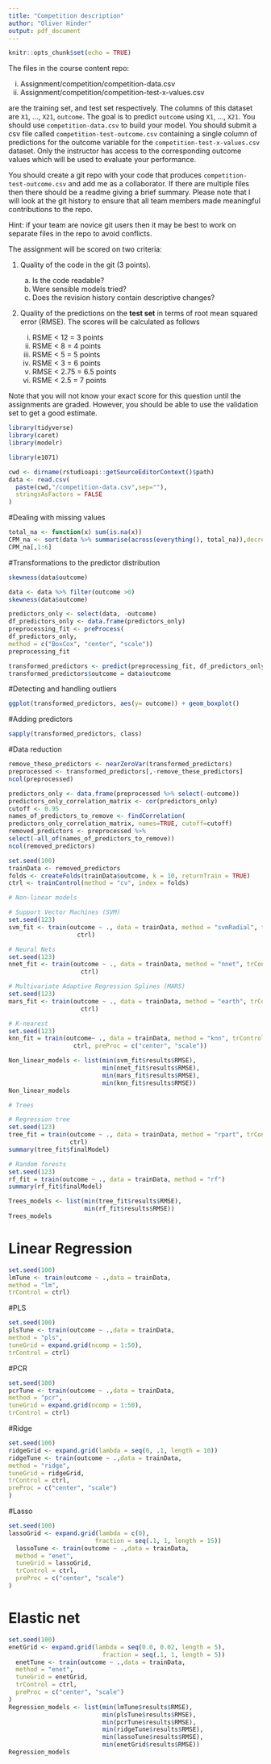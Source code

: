 ```yaml
---
title: "Competition description"
author: "Oliver Hinder"
output: pdf_document
---
```


```r
knitr::opts_chunk$set(echo = TRUE)
```

The files in the course content repo:

  i. Assignment/competition/competition-data.csv
  iii. Assignment/competition/competition-test-x-values.csv
  
are the training set, and test set respectively.
The columns of this dataset are `X1`, ..., `X21`, `outcome`. 
The goal is to predict `outcome` using `X1`, ..., `X21`.
You should use `competition-data.csv` to build your model.
You should submit a csv file called `competition-test-outcome.csv` 
containing a single column of
predictions for the outcome variable
for the `competition-test-x-values.csv` dataset.
Only the instructor has access to the corresponding outcome values
which will be used to evaluate your performance.

You should create a git repo with your code that produces
`competition-test-outcome.csv` and add me as a collaborator. 
If there are multiple files then there should be a readme
giving a brief summary.
Please note that I will look at the git history to ensure
that all team members made meaningful contributions 
to the repo.

Hint: if your team are novice git users then it may be best to work
on separate files in the repo to avoid conflicts.

The assignment will be scored on two criteria:

1. 
Quality of the code in the git (3 points). 
    a. Is the code readable? 
    b. Were sensible models tried? 
    c. Does the revision history contain
    descriptive changes?

2. 
Quality of the predictions on the **test set** in terms of root mean squared
error (RMSE). The scores will be calculated as follows

    i. RSME < 12 = 3 points
    ii. RSME < 8 = 4 points
    iii. RSME < 5 = 5 points
    iv. RSME < 3 = 6 points
    v. RMSE < 2.75 = 6.5 points
    vi. RSME < 2.5 = 7 points
    
Note that you will not know your exact score for this question until the 
assignments are graded. However, you should be able to use the validation
set to get a good estimate.
```r
library(tidyverse)
library(caret)
library(modelr)

library(e1071)

```
```r
cwd <- dirname(rstudioapi::getSourceEditorContext()$path)
data <- read.csv(
  paste(cwd,"/competition-data.csv",sep=""),
  stringsAsFactors = FALSE
)
```

#Dealing with missing values
```r
total_na <- function(x) sum(is.na(x))
CPM_na <- sort(data %>% summarise(across(everything(), total_na)),decreasing=TRUE)
CPM_na[,1:6]
```

#Transformations to the predictor distribution
```r
skewness(data$outcome)
```

```r
data <- data %>% filter(outcome >0)
skewness(data$outcome)
```

```r
predictors_only <- select(data, -outcome)
df_predictors_only <- data.frame(predictors_only)
preprocessing_fit <- preProcess(
df_predictors_only,
method = c("BoxCox", "center", "scale"))
preprocessing_fit
```


```r
transformed_predictors <- predict(preprocessing_fit, df_predictors_only)
transformed_predictors$outcome = data$outcome
```

#Detecting and handling outliers
```r
ggplot(transformed_predictors, aes(y= outcome)) + geom_boxplot()
```

#Adding predictors
```r
sapply(transformed_predictors, class)
```

#Data reduction
```r
remove_these_predictors <- nearZeroVar(transformed_predictors)
preprocessed <- transformed_predictors[,-remove_these_predictors]
ncol(preprocessed)
```

```r
predictors_only <- data.frame(preprocessed %>% select(-outcome))
predictors_only_correlation_matrix <- cor(predictors_only)
cutoff <- 0.95
names_of_predictors_to_remove <- findCorrelation(
predictors_only_correlation_matrix, names=TRUE, cutoff=cutoff)
removed_predictors <- preprocessed %>%
select(-all_of(names_of_predictors_to_remove))
ncol(removed_predictors)
```

```r
set.seed(100)
trainData <- removed_predictors
folds <- createFolds(trainData$outcome, k = 10, returnTrain = TRUE)
ctrl <- trainControl(method = "cv", index = folds)
```

```r
# Non-linear models

# Support Vector Machines (SVM)
set.seed(123)
svm_fit <- train(outcome ~ ., data = trainData, method = "svmRadial", trControl =
                   ctrl)

# Neural Nets
set.seed(123)
nnet_fit <- train(outcome ~ ., data = trainData, method = "nnet", trControl =
                    ctrl)

# Multivariate Adaptive Regression Splines (MARS)
set.seed(123)
mars_fit <- train(outcome ~ ., data = trainData, method = "earth", trControl =
                    ctrl)

# K-nearest
set.seed(123)
knn_fit = train(outcome~ ., data = trainData, method = "knn", trControl =
                  ctrl, preProc = c("center", "scale"))

Non_linear_models <- list(min(svm_fit$results$RMSE),
                          min(nnet_fit$results$RMSE),
                          min(mars_fit$results$RMSE),
                          min(knn_fit$results$RMSE))
Non_linear_models
```

```r
# Trees

# Regression tree
set.seed(123)
tree_fit = train(outcome ~ ., data = trainData, method = "rpart", trControl =
                 ctrl)
summary(tree_fit$finalModel)

# Random forests
set.seed(123)
rf_fit = train(outcome ~ ., data = trainData, method = "rf")
summary(rf_fit$finalModel)

Trees_models <- list(min(tree_fit$results$RMSE),
                     min(rf_fit$results$RMSE))
Trees_models
```
# Linear Regression
```r
set.seed(100)
lmTune <- train(outcome ~ .,data = trainData,
method = "lm",
trControl = ctrl)
```
#PLS
```r
set.seed(100)
plsTune <- train(outcome ~ .,data = trainData,
method = "pls",
tuneGrid = expand.grid(ncomp = 1:50),
trControl = ctrl)
```

#PCR
```r
set.seed(100)
pcrTune <- train(outcome ~ .,data = trainData,
method = "pcr",
tuneGrid = expand.grid(ncomp = 1:50),
trControl = ctrl)
```

#Ridge
```r
set.seed(100)
ridgeGrid <- expand.grid(lambda = seq(0, .1, length = 10))
ridgeTune <- train(outcome ~ .,data = trainData,
method = "ridge",
tuneGrid = ridgeGrid,
trControl = ctrl,
preProc = c("center", "scale")
)
```

#Lasso
```r
set.seed(100)
lassoGrid <- expand.grid(lambda = c(0),
                        fraction = seq(.1, 1, length = 15))
  lassoTune <- train(outcome ~ .,data = trainData,
  method = "enet",
  tuneGrid = lassoGrid,
  trControl = ctrl,
  preProc = c("center", "scale")
)
```

# Elastic net
```r
set.seed(100)
enetGrid <- expand.grid(lambda = seq(0.0, 0.02, length = 5),
                          fraction = seq(.1, 1, length = 5))
  enetTune <- train(outcome ~ .,data = trainData,
  method = "enet",
  tuneGrid = enetGrid,
  trControl = ctrl,
  preProc = c("center", "scale")
)
Regression_models <- list(min(lmTune$results$RMSE),
                          min(plsTune$results$RMSE),
                          min(pcrTune$results$RMSE),
                          min(ridgeTune$results$RMSE),
                          min(lassoTune$results$RMSE),
                          min(enetGrid$results$RMSE))
Regression_models
```
